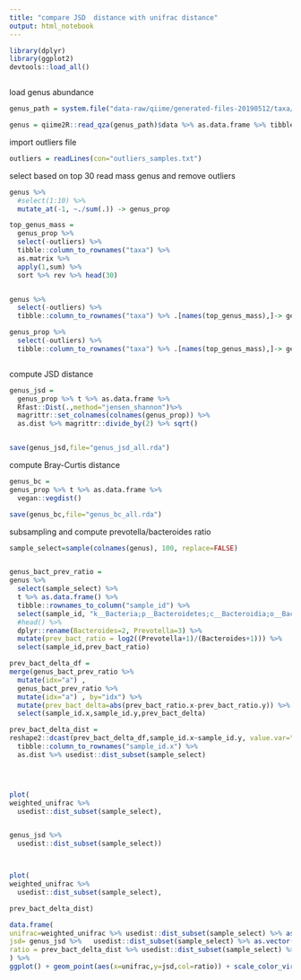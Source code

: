 ```yaml
---
title: "compare JSD  distance with unifrac distance"
output: html_notebook
---
```



```r

library(dplyr)
library(ggplot2)
devtools::load_all()



```




load genus abundance
```r

genus_path = system.file("data-raw/qiime/generated-files-20190512/taxa/genus.qza", package = "agp")

genus = qiime2R::read_qza(genus_path)$data %>% as.data.frame %>% tibble::rownames_to_column("taxa")  %>% as_tibble()


```

import outliers file
```r

outliers = readLines(con="outliers_samples.txt")

```



select based on top 30 read mass genus and remove outliers

```r


genus %>%
  #select(1:10) %>%
  mutate_at(-1, ~./sum(.)) -> genus_prop

top_genus_mass = 
  genus_prop %>% 
  select(-outliers) %>%
  tibble::column_to_rownames("taxa") %>% 
  as.matrix %>% 
  apply(1,sum) %>% 
  sort %>% rev %>% head(30)


genus %>%
  select(-outliers) %>%
  tibble::column_to_rownames("taxa") %>% .[names(top_genus_mass),]-> genus

genus_prop %>%
  select(-outliers) %>%
  tibble::column_to_rownames("taxa") %>% .[names(top_genus_mass),]-> genus_prop



```



compute JSD distance
```r

genus_jsd = 
  genus_prop %>% t %>% as.data.frame %>%
  Rfast::Dist(.,method="jensen_shannon")%>% 
  magrittr::set_colnames(colnames(genus_prop)) %>%
  as.dist %>% magrittr::divide_by(2) %>% sqrt()


save(genus_jsd,file="genus_jsd_all.rda")

```


compute Bray-Curtis distance
```r

genus_bc = 
genus_prop %>% t %>% as.data.frame %>%
  vegan::vegdist()

save(genus_bc,file="genus_bc_all.rda")

```


subsampling and compute prevotella/bacteroides ratio
```r

sample_select=sample(colnames(genus), 100, replace=FALSE)


genus_bact_prev_ratio =
genus %>% 
  select(sample_select) %>%
  t %>% as.data.frame() %>% 
  tibble::rownames_to_column("sample_id") %>%
  select(sample_id, "k__Bacteria;p__Bacteroidetes;c__Bacteroidia;o__Bacteroidales;f__Bacteroidaceae;g__Bacteroides","k__Bacteria;p__Bacteroidetes;c__Bacteroidia;o__Bacteroidales;f__Prevotellaceae;g__Prevotella") %>%
  #head() %>%
  dplyr::rename(Bacteroides=2, Prevotella=3) %>%
  mutate(prev_bact_ratio = log2((Prevotella+1)/(Bacteroides+1))) %>%
  select(sample_id,prev_bact_ratio)

prev_bact_delta_df =
merge(genus_bact_prev_ratio %>% 
  mutate(idx="a") ,
  genus_bact_prev_ratio %>% 
  mutate(idx="a") , by="idx") %>% 
  mutate(prev_bact_delta=abs(prev_bact_ratio.x-prev_bact_ratio.y)) %>%
  select(sample_id.x,sample_id.y,prev_bact_delta)

prev_bact_delta_dist =
reshape2::dcast(prev_bact_delta_df,sample_id.x~sample_id.y, value.var="prev_bact_delta") %>% 
  tibble::column_to_rownames("sample_id.x") %>%
  as.dist %>% usedist::dist_subset(sample_select)




plot(
weighted_unifrac %>%
  usedist::dist_subset(sample_select),


genus_jsd %>%
  usedist::dist_subset(sample_select))



plot(
weighted_unifrac %>%
  usedist::dist_subset(sample_select),

prev_bact_delta_dist)

data.frame(
unifrac=weighted_unifrac %>% usedist::dist_subset(sample_select) %>% as.vector(),
jsd= genus_jsd %>%   usedist::dist_subset(sample_select) %>% as.vector() ,
ratio = prev_bact_delta_dist %>% usedist::dist_subset(sample_select) %>% as.vector()
) %>%
ggplot() + geom_point(aes(x=unifrac,y=jsd,col=ratio)) + scale_color_viridis_c() 


```



